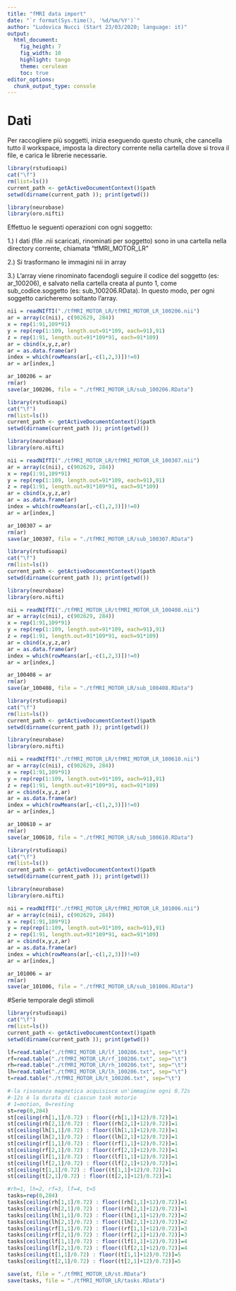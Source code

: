 ```yaml
---
title: "fMRI data import"
date: "`r format(Sys.time(), '%d/%m/%Y')`"
author: "Ludovica Nucci (Start 23/03/2020; language: it)"
output: 
  html_document: 
    fig_height: 7
    fig_width: 10
    highlight: tango
    theme: cerulean
    toc: true
editor_options: 
  chunk_output_type: console
---
```


# Dati

Per raccogliere più soggetti, inizia eseguendo questo chunk, che cancella tutto il workspace, imposta la directory corrente nella cartella dove si trova il file, e carica le librerie necessarie.

```r
library(rstudioapi)
cat("\f")
rm(list=ls())
current_path <- getActiveDocumentContext()$path
setwd(dirname(current_path )); print(getwd())

library(neurobase)
library(oro.nifti)
```

Effettuo le seguenti operazioni con ogni soggetto:

1.) I dati (file .nii scaricati, rinominati per soggetto) sono in una cartella nella directory corrente, chiamata "tfMRI_MOTOR_LR"

2.) Si trasformano le immagini nii in array

3.) L'array viene rinominato facendogli seguire il codice del soggetto (es: ar_100206), e salvato nella cartella creata al punto 1, come sub_codice.soggetto (es: sub_100206.RData). In questo modo, per ogni soggetto caricheremo soltanto l'array.


```r
nii = readNIfTI("./tfMRI_MOTOR_LR/tfMRI_MOTOR_LR_100206.nii")
ar = array(c(nii), c(902629, 284))
x = rep(1:91,109*91)
y = rep(rep(1:109, length.out=91*109, each=91),91)
z = rep(1:91, length.out=91*109*91, each=91*109)
ar = cbind(x,y,z,ar)
ar = as.data.frame(ar)
index = which(rowMeans(ar[,-c(1,2,3)])!=0)
ar = ar[index,]

ar_100206 = ar
rm(ar)
save(ar_100206, file = "./tfMRI_MOTOR_LR/sub_100206.RData")
```


```r
library(rstudioapi)
cat("\f")
rm(list=ls())
current_path <- getActiveDocumentContext()$path
setwd(dirname(current_path )); print(getwd())

library(neurobase)
library(oro.nifti)

nii = readNIfTI("./tfMRI_MOTOR_LR/tfMRI_MOTOR_LR_100307.nii")
ar = array(c(nii), c(902629, 284))
x = rep(1:91,109*91)
y = rep(rep(1:109, length.out=91*109, each=91),91)
z = rep(1:91, length.out=91*109*91, each=91*109)
ar = cbind(x,y,z,ar)
ar = as.data.frame(ar)
index = which(rowMeans(ar[,-c(1,2,3)])!=0)
ar = ar[index,]

ar_100307 = ar
rm(ar)
save(ar_100307, file = "./tfMRI_MOTOR_LR/sub_100307.RData")
```



```r
library(rstudioapi)
cat("\f")
rm(list=ls())
current_path <- getActiveDocumentContext()$path
setwd(dirname(current_path )); print(getwd())

library(neurobase)
library(oro.nifti)

nii = readNIfTI("./tfMRI_MOTOR_LR/tfMRI_MOTOR_LR_100408.nii")
ar = array(c(nii), c(902629, 284))
x = rep(1:91,109*91)
y = rep(rep(1:109, length.out=91*109, each=91),91)
z = rep(1:91, length.out=91*109*91, each=91*109)
ar = cbind(x,y,z,ar)
ar = as.data.frame(ar)
index = which(rowMeans(ar[,-c(1,2,3)])!=0)
ar = ar[index,]

ar_100408 = ar
rm(ar)
save(ar_100408, file = "./tfMRI_MOTOR_LR/sub_100408.RData")
```



```r
library(rstudioapi)
cat("\f")
rm(list=ls())
current_path <- getActiveDocumentContext()$path
setwd(dirname(current_path )); print(getwd())

library(neurobase)
library(oro.nifti)

nii = readNIfTI("./tfMRI_MOTOR_LR/tfMRI_MOTOR_LR_100610.nii")
ar = array(c(nii), c(902629, 284))
x = rep(1:91,109*91)
y = rep(rep(1:109, length.out=91*109, each=91),91)
z = rep(1:91, length.out=91*109*91, each=91*109)
ar = cbind(x,y,z,ar)
ar = as.data.frame(ar)
index = which(rowMeans(ar[,-c(1,2,3)])!=0)
ar = ar[index,]

ar_100610 = ar
rm(ar)
save(ar_100610, file = "./tfMRI_MOTOR_LR/sub_100610.RData")
```



```r
library(rstudioapi)
cat("\f")
rm(list=ls())
current_path <- getActiveDocumentContext()$path
setwd(dirname(current_path )); print(getwd())

library(neurobase)
library(oro.nifti)

nii = readNIfTI("./tfMRI_MOTOR_LR/tfMRI_MOTOR_LR_101006.nii")
ar = array(c(nii), c(902629, 284))
x = rep(1:91,109*91)
y = rep(rep(1:109, length.out=91*109, each=91),91)
z = rep(1:91, length.out=91*109*91, each=91*109)
ar = cbind(x,y,z,ar)
ar = as.data.frame(ar)
index = which(rowMeans(ar[,-c(1,2,3)])!=0)
ar = ar[index,]

ar_101006 = ar
rm(ar)
save(ar_101006, file = "./tfMRI_MOTOR_LR/sub_101006.RData")
```

#Serie temporale degli stimoli

```r
library(rstudioapi)
cat("\f")
rm(list=ls())
current_path <- getActiveDocumentContext()$path
setwd(dirname(current_path )); print(getwd())

lf=read.table("./tfMRI_MOTOR_LR/lf_100206.txt", sep="\t") 
rf=read.table("./tfMRI_MOTOR_LR/rf_100206.txt", sep="\t")
rh=read.table("./tfMRI_MOTOR_LR/rh_100206.txt", sep="\t")
lh=read.table("./tfMRI_MOTOR_LR/lh_100206.txt", sep="\t")
t=read.table("./tfMRI_MOTOR_LR/t_100206.txt", sep="\t")

#-la risonanza magnetica acquisisce un'immagine ogni 0.72s
#-12s è la durata di ciascun task motorio
# 1=motion, 0=resting 
st=rep(0,284)
st[ceiling(rh[1,1]/0.72) : floor((rh[1,1]+12)/0.72)]=1
st[ceiling(rh[2,1]/0.72) : floor((rh[2,1]+12)/0.72)]=1
st[ceiling(lh[1,1]/0.72) : floor((lh[1,1]+12)/0.72)]=1
st[ceiling(lh[2,1]/0.72) : floor((lh[2,1]+12)/0.72)]=1
st[ceiling(rf[1,1]/0.72) : floor((rf[1,1]+12)/0.72)]=1
st[ceiling(rf[2,1]/0.72) : floor((rf[2,1]+12)/0.72)]=1
st[ceiling(lf[1,1]/0.72) : floor((lf[1,1]+12)/0.72)]=1
st[ceiling(lf[2,1]/0.72) : floor((lf[2,1]+12)/0.72)]=1
st[ceiling(t[1,1]/0.72) : floor((t[1,1]+12)/0.72)]=1
st[ceiling(t[2,1]/0.72) : floor((t[2,1]+12)/0.72)]=1

#rh=1, lh=2, rf=3, lf=4, t=5
tasks=rep(0,284)
tasks[ceiling(rh[1,1]/0.72) : floor((rh[1,1]+12)/0.72)]=1
tasks[ceiling(rh[2,1]/0.72) : floor((rh[2,1]+12)/0.72)]=1
tasks[ceiling(lh[1,1]/0.72) : floor((lh[1,1]+12)/0.72)]=2
tasks[ceiling(lh[2,1]/0.72) : floor((lh[2,1]+12)/0.72)]=2
tasks[ceiling(rf[1,1]/0.72) : floor((rf[1,1]+12)/0.72)]=3
tasks[ceiling(rf[2,1]/0.72) : floor((rf[2,1]+12)/0.72)]=3
tasks[ceiling(lf[1,1]/0.72) : floor((lf[1,1]+12)/0.72)]=4
tasks[ceiling(lf[2,1]/0.72) : floor((lf[2,1]+12)/0.72)]=4
tasks[ceiling(t[1,1]/0.72) : floor((t[1,1]+12)/0.72)]=5
tasks[ceiling(t[2,1]/0.72) : floor((t[2,1]+12)/0.72)]=5

save(st, file = "./tfMRI_MOTOR_LR/st.RData")
save(tasks, file = "./tfMRI_MOTOR_LR/tasks.RData")
```

